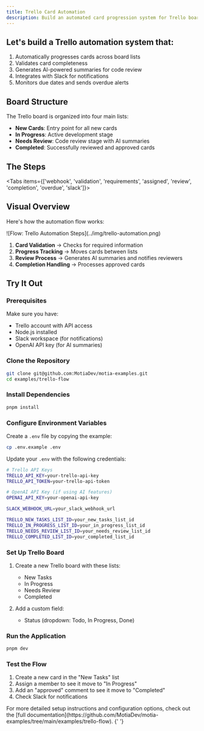 ```yaml
---
title: Trello Card Automation
description: Build an automated card progression system for Trello boards with AI-powered summaries
---
```



## Let's build a Trello automation system that:

1. Automatically progresses cards across board lists
2. Validates card completeness
3. Generates AI-powered summaries for code review
4. Integrates with Slack for notifications
5. Monitors due dates and sends overdue alerts

## Board Structure

The Trello board is organized into four main lists:

- **New Cards**: Entry point for all new cards
- **In Progress**: Active development stage
- **Needs Review**: Code review stage with AI summaries
- **Completed**: Successfully reviewed and approved cards

## The Steps

<Folder name="steps" defaultOpen>
  <File name="trello-webhook.step.ts" />
  <File name="trello-webhook-validation.step.ts" />
  <File name="validate-card-requirements.step.ts" />
  <File name="start-assigned-card.step.ts" />
  <File name="mark-card-for-review.step.ts" />
  <File name="complete-approved-card.step.ts" />
  <File name="check-overdue-cards.step.ts" />
  <File name="slack-notifier.step.ts" />
</Folder>

<Tabs items={['webhook', 'validation', 'requirements', 'assigned', 'review', 'completion', 'overdue', 'slack']}>
  <TrelloTab tab="webhook" value="trello-webhook" />
  <TrelloTab tab="validation" value="trello-webhook-validation" />
  <TrelloTab tab="requirements" value="validate-card-requirements" />
  <TrelloTab tab="assigned" value="start-assigned-card" />
  <TrelloTab tab="review" value="mark-card-for-review" />
  <TrelloTab tab="completion" value="complete-approved-card" />
  <TrelloTab tab="overdue" value="check-overdue-cards" />
  <TrelloTab tab="slack" value="slack-notifier" />
</Tabs>

## Visual Overview

Here's how the automation flow works:

<div className="my-8">![Flow: Trello Automation Steps](../img/trello-automation.png)</div>

1. **Card Validation** → Checks for required information
2. **Progress Tracking** → Moves cards between lists
3. **Review Process** → Generates AI summaries and notifies reviewers
4. **Completion Handling** → Processes approved cards

## Try It Out

<Steps>

### Prerequisites

Make sure you have:

- Trello account with API access
- Node.js installed
- Slack workspace (for notifications)
- OpenAI API key (for AI summaries)

### Clone the Repository

```bash
git clone git@github.com:MotiaDev/motia-examples.git
cd examples/trello-flow
```

### Install Dependencies

```bash
pnpm install
```

### Configure Environment Variables

Create a `.env` file by copying the example:

```bash
cp .env.example .env
```

Update your `.env` with the following credentials:

```bash
# Trello API Keys
TRELLO_API_KEY=your-trello-api-key
TRELLO_API_TOKEN=your-trello-api-token

# OpenAI API Key (if using AI features)
OPENAI_API_KEY=your-openai-api-key

SLACK_WEBHOOK_URL=your_slack_webhook_url

TRELLO_NEW_TASKS_LIST_ID=your_new_tasks_list_id
TRELLO_IN_PROGRESS_LIST_ID=your_in_progress_list_id
TRELLO_NEEDS_REVIEW_LIST_ID=your_needs_review_list_id
TRELLO_COMPLETED_LIST_ID=your_completed_list_id
```

### Set Up Trello Board

1. Create a new Trello board with these lists:

   - New Tasks
   - In Progress
   - Needs Review
   - Completed

2. Add a custom field:
   - Status (dropdown: Todo, In Progress, Done)

### Run the Application

```bash
pnpm dev
```

### Test the Flow

1. Create a new card in the "New Tasks" list
2. Assign a member to see it move to "In Progress"
3. Add an "approved" comment to see it move to "Completed"
4. Check Slack for notifications

</Steps>

<Callout type="info">
  For more detailed setup instructions and configuration options, check out the [full
  documentation](https://github.com/MotiaDev/motia-examples/tree/main/examples/trello-flow).
</Callout>{' '}
